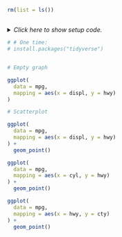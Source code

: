 ```r
rm(list = ls())
```


## <No caption defined>

<details><summary>*Click here to show setup code.*</summary>
```r
### <No caption defined>

```
```r
library(tidyverse)
```
</details>


```r
# # One time:
# install.packages("tidyverse")
```
```r

```


```r
# Empty graph
```
```r
ggplot(
  data = mpg,
  mapping = aes(x = displ, y = hwy)
)
```


```r
# Scatterplot
```
```r
ggplot(
  data = mpg,
  mapping = aes(x = displ, y = hwy)
) +
  geom_point()

ggplot(
  data = mpg,
  mapping = aes(x = cyl, y = hwy)
) +
  geom_point()

ggplot(
  data = mpg,
  mapping = aes(x = hwy, y = cty)
) +
  geom_point()
```
